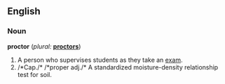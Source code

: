 ==English==

===Noun===
'''proctor'''  (''plural:'' '''[[proctors]]''')
# A person who supervises students as they take an [[exam]].
# /*Cap./* /*proper adj./* A standardized moisture-density relationship test for soil.